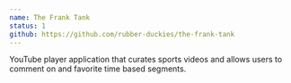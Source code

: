 ```yaml
---
name: The Frank Tank
status: 1
github: https://github.com/rubber-duckies/the-frank-tank
---
```


YouTube player application that curates sports videos and allows users to comment on and favorite time based segments.
